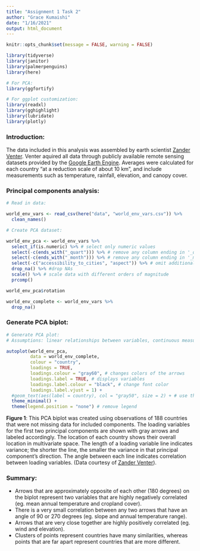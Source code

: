 ```yaml
---
title: "Assignment 1 Task 2"
author: "Grace Kumaishi"
date: "1/16/2021"
output: html_document
---
```


```r
knitr::opts_chunk$set(message = FALSE, warning = FALSE)

library(tidyverse)
library(janitor)
library(palmerpenguins)
library(here)

# For PCA:
library(ggfortify)

# For ggplot customization:
library(readxl)
library(gghighlight)
library(lubridate)
library(plotly)
```

### Introduction:
The data included in this analysis was assembled by earth scientist [Zander Venter](https://www.researchgate.net/profile/Zander_Venter). Venter aquired all data through publicly available remote sensing datasets provided by the [Google Earth Engine](https://earthengine.google.com/). Averages were calculated for each country "at a reduction scale of about 10 km", and include measurements such as temperature, rainfall, elevation, and canopy cover. 

### Principal components analysis:

```r
# Read in data:

world_env_vars <- read_csv(here("data", "world_env_vars.csv")) %>% 
  clean_names() 
```

```r
# Create PCA dataset:

world_env_pca <- world_env_vars %>% 
  select_if(is.numeric) %>% # select only numeric values
  select(-c(ends_with("_quart"))) %>% # remove any column ending in '_quart'
  select(-c(ends_with("_month"))) %>% # remove any column ending in '_month'
  select(-c("accessibility_to_cities", "aspect")) %>% # omit additional 2 columns
  drop_na() %>% #drop NAs
  scale() %>% # scale data with different orders of magnitude
  prcomp()

world_env_pca$rotation

world_env_complete <- world_env_vars %>% 
  drop_na()
```

### Generate PCA biplot:
```r
# Generate PCA plot:
# Assumptions: linear relationships between variables, continuous measured variables, suffifient sample size

autoplot(world_env_pca,
         data = world_env_complete,
         colour = "country",
         loadings = TRUE, 
         loadings.colour = "gray60", # changes colors of the arrows
         loadings.label = TRUE, # displays variables
         loadings.label.colour = "black", # change font color
         loadings.label.vjust = 1) +
  #geom_text(aes(label = country), col = "gray50", size = 2) + # use this to add country names
  theme_minimal() +
  theme(legend.position = "none") # remove legend
```

**Figure 1**: This PCA biplot was created using observations of 188 countries that were not missing data for included components. The loading variables for the first two principal components are shown with gray arrows and labeled accordingly. The location of each country shows their overall location in multivariate space. The length of a loading variable line indicates variance; the shorter the line, the smaller the variance in that principal component's direction. The angle between each line indicates correlation between loading variables. (Data courtesy of [Zander Venter](https://www.researchgate.net/profile/Zander_Venter)).

### Summary:
- Arrows that are approximately opposite of each other (180 degrees) on the biplot represent two variables that are highly negatively correlated (eg. mean annual temperature and cropland cover). 
- There is a very small correlation between any two arrows that have an angle of 90 or 270 degrees (eg. slope and annual temperature range). 
- Arrows that are very close together are highly positively correlated (eg. wind and elevation). 
- Clusters of points represent countries have many similarities, whereas points that are far apart represent countries that are more different. 




